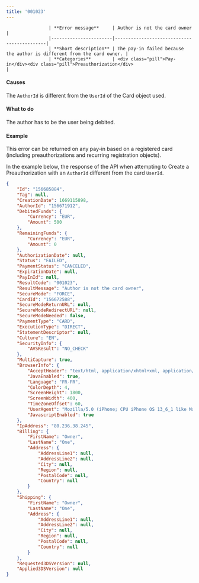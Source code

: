 ---
title: '001023'  
---


                    | **Error message**     | Author is not the card owner                   |
                    |-----------------------|--------------------------------------------|
                    | **Short description** | The pay-in failed because the author is different from the card owner. |
                    | **Categories**        | <div class="pill">Pay-in</div><div class="pill">Preauthorization</div>                         |
                  

#### Causes  

The `AuthorId` is different from the `UserId` of the Card object used.  

#### What to do  

The author has to be the user being debited.  

#### Example  

This error can be returned on any pay-in based on a registered card (including preauthorizations and recurring registration objects).  

In the example below, the response of the API when attempting to Create a Preauthorization with an `AuthorId` different from the card `UserId`.  
```json API Response
{
    "Id": "156685884",
    "Tag": null,
    "CreationDate": 1669115898,
    "AuthorId": "156671912",
    "DebitedFunds": {
        "Currency": "EUR",
        "Amount": 500
    },
    "RemainingFunds": {
        "Currency": "EUR",
        "Amount": 0
    },
    "AuthorizationDate": null,
    "Status": "FAILED",
    "PaymentStatus": "CANCELED",
    "ExpirationDate": null,
    "PayInId": null,
    "ResultCode": "001023",
    "ResultMessage": "Author is not the card owner",
    "SecureMode": "FORCE",
    "CardId": "156672588",
    "SecureModeReturnURL": null,
    "SecureModeRedirectURL": null,
    "SecureModeNeeded": false,
    "PaymentType": "CARD",
    "ExecutionType": "DIRECT",
    "StatementDescriptor": null,
    "Culture": "EN",
    "SecurityInfo": {
        "AVSResult": "NO_CHECK"
    },
    "MultiCapture": true,
    "BrowserInfo": {
        "AcceptHeader": "text/html, application/xhtml+xml, application/xml;q=0.9, /;q=0.8",
        "JavaEnabled": true,
        "Language": "FR-FR",
        "ColorDepth": 4,
        "ScreenHeight": 1800,
        "ScreenWidth": 400,
        "TimeZoneOffset": 60,
        "UserAgent": "Mozilla/5.0 (iPhone; CPU iPhone OS 13_6_1 like Mac OS X) AppleWebKit/605.1.15 (KHTML, like Gecko) Mobile/15E148",
        "JavascriptEnabled": true
    },
    "IpAddress": "80.236.38.245",
    "Billing": {
        "FirstName": "Owner",
        "LastName": "One",
        "Address": {
            "AddressLine1": null,
            "AddressLine2": null,
            "City": null,
            "Region": null,
            "PostalCode": null,
            "Country": null
        }
    },
    "Shipping": {
        "FirstName": "Owner",
        "LastName": "One",
        "Address": {
            "AddressLine1": null,
            "AddressLine2": null,
            "City": null,
            "Region": null,
            "PostalCode": null,
            "Country": null
        }
    },
    "Requested3DSVersion": null,
    "Applied3DSVersion": null
}
```